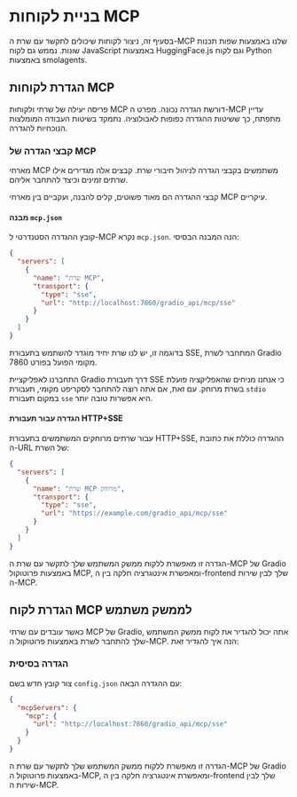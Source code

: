 # בניית לקוחות MCP

בסעיף זה, ניצור לקוחות שיכולים לתקשר עם שרת ה-MCP שלנו באמצעות שפות תכנות שונות. נממש גם לקוח JavaScript באמצעות HuggingFace.js וגם לקוח Python באמצעות smolagents.

## הגדרת לקוחות MCP

פריסה יעילה של שרתי ולקוחות MCP דורשת הגדרה נכונה. מפרט ה-MCP עדיין מתפתח, כך ששיטות ההגדרה כפופות לאבולוציה. נתמקד בשיטות העבודה המומלצות הנוכחיות להגדרה.

### קבצי הגדרה של MCP

מארחי MCP משתמשים בקבצי הגדרה לניהול חיבורי שרת. קבצים אלה מגדירים אילו שרתים זמינים וכיצד להתחבר אליהם.

קבצי ההגדרה הם מאוד פשוטים, קלים להבנה, ועקביים בין מארחי MCP עיקריים.

#### מבנה `mcp.json`

קובץ ההגדרה הסטנדרטי ל-MCP נקרא `mcp.json`. הנה המבנה הבסיסי:

```json
{
  "servers": [
    {
      "name": "שרת MCP",
      "transport": {
        "type": "sse",
        "url": "http://localhost:7860/gradio_api/mcp/sse"
      }
    }
  ]
}
```

בדוגמה זו, יש לנו שרת יחיד מוגדר להשתמש בתעבורת SSE, המתחבר לשרת Gradio מקומי הפועל בפורט 7860.

<Tip>

התחברנו לאפליקציית Gradio דרך תעבורת SSE כי אנחנו מניחים שהאפליקציה פועלת בשרת מרוחק. עם זאת, אם אתה רוצה להתחבר לסקריפט מקומי, תעבורת `stdio` במקום תעבורת `sse` היא אפשרות טובה יותר.

</Tip>

#### הגדרה עבור תעבורת HTTP+SSE

עבור שרתים מרוחקים המשתמשים בתעבורת HTTP+SSE, ההגדרה כוללת את כתובת ה-URL של השרת:

```json
{
  "servers": [
    {
      "name": "שרת MCP מרוחק",
      "transport": {
        "type": "sse",
        "url": "https://example.com/gradio_api/mcp/sse"
      }
    }
  ]
}
```

הגדרה זו מאפשרת ללקוח ממשק המשתמש שלך לתקשר עם שרת ה-MCP של Gradio באמצעות פרוטוקול MCP, ומאפשרת אינטגרציה חלקה בין ה-frontend שלך לבין שירות ה-MCP.

## הגדרת לקוח MCP לממשק משתמש

כאשר עובדים עם שרתי MCP של Gradio, אתה יכול להגדיר את לקוח ממשק המשתמש שלך להתחבר לשרת באמצעות פרוטוקול ה-MCP. הנה איך להגדיר זאת:

### הגדרה בסיסית

צור קובץ חדש בשם `config.json` עם ההגדרה הבאה:

```json
{
  "mcpServers": {
    "mcp": {
      "url": "http://localhost:7860/gradio_api/mcp/sse"
    }
  }
}
```

הגדרה זו מאפשרת ללקוח ממשק המשתמש שלך לתקשר עם שרת ה-MCP של Gradio באמצעות פרוטוקול ה-MCP, ומאפשרת אינטגרציה חלקה בין ה-frontend שלך לבין שירות ה-MCP.
